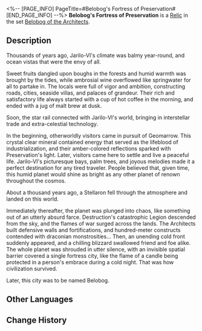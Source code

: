 <%-- [PAGE_INFO]
PageTitle=#Belobog's Fortress of Preservation#
[END_PAGE_INFO] --%>
{{Relic Infobox
|id        = 63045
|image     = Item Belobog's Fortress of Preservation.png{{subst:void|<!--$UPLOAD:<<SpriteOutput/RelicFigures/IconRelic_304_5.png>-<Item Belobog's Fortress of Preservation.png>-<Relic Icons>>-->}}
|set       = Belobog of the Architects
|piece     = Link Rope
|mentions  = 
}}
{{Description|Encapsulated in the plane is Everwinter Monument, the most iconic landmark in Belobog's Administrative District. Those passing by this monument can all feel a distant and warm gaze protecting them.}}
'''Belobog's Fortress of Preservation''' is a [[Relic]] in the set [[Belobog of the Architects]].

==Description==
Thousands of years ago, Jarilo-VI's climate was balmy year-round, and ocean vistas that were the envy of all.

Sweet fruits dangled upon boughs in the forests and humid warmth was brought by the tides, while ambrosial wine overflowed like springwater for all to partake in. The locals were full of vigor and ambition, constructing roads, cities, seaside villas, and palaces of grandeur. Their rich and satisfactory life always started with a cup of hot coffee in the morning, and ended with a jug of malt brew at dusk.

Soon, the star rail connected with Jarilo-VI's world, bringing in interstellar trade and extra-celestial technology.

In the beginning, otherworldly visitors came in pursuit of Geomarrow. This crystal clear mineral contained energy that served as the lifeblood of industrialization, and their amber-colored reflections sparked with Preservation's light. Later, visitors came here to settle and live a peaceful life. Jarilo-VI's picturesque bays, palm trees, and joyous melodies made it a perfect destination for any tired traveler. People believed that, given time, this humid planet would shine as bright as any other planet of renown throughout the cosmos.

About a thousand years ago, a Stellaron fell through the atmosphere and landed on this world.

Immediately thereafter, the planet was plunged into chaos, like something out of an utterly absurd farce. Destruction's catastrophic Legion descended from the sky, and the flames of war surged across the lands. The Architects built defensive walls and fortifications, and hundred-meter constructs contended with draconian monstrosities... Then, an unending cold front suddenly appeared, and a chilling blizzard swallowed friend and foe alike. The whole planet was shrouded in utter silence, with an invisible spatial barrier covered a single fortress city, like the flame of a candle being protected in a person's embrace during a cold night. That was how civilization survived.

Later, this city was to be named Belobog.

==Other Languages==
{{Other Languages
|en   = Belobog's Fortress of Preservation
|zhs  = 贝洛伯格的存护堡垒
|zht  = 貝洛伯格的存護堡壘
|ja   = ベロブルグの{{Rubi|存護|そんご}}の{{Rubi|砦|とりで}}
|ko   = 벨로보그 보존의 보루
|es   = Fortaleza de la Conservación de Belobog
|fr   = Forteresse de la Préservation de Belobog
|ru   = Форт Сохранения Белобога
|th   = Belobog's Fortress of Preservation
|vi   = Pháo Đài Bảo Hộ Belobog
|de   = Belobogs Festung der Bewahrung
|id   = Belobog's Fortress of Preservation
|pt   = Fortaleza da Preservação de Belobog
}}

==Change History==
{{Change History|1.0}}
